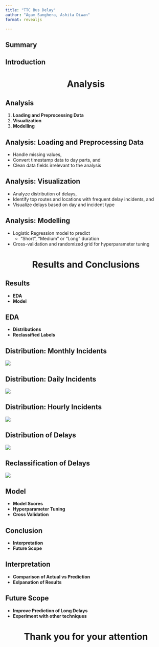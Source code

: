 ```yaml
---
title: "TTC Bus Delay"
author: "Agam Sanghera, Ashita Diwan"
format: revealjs

---
```


## Summary

## Introduction

# Analysis {style="text-align: center"}


## Analysis

1. **Loading and Preprocessing Data** 
2. **Visualization** 
3. **Modelling**

## Analysis: Loading and Preprocessing Data 
- Handle missing values, 
- Convert timestamp data to day parts, and 
- Clean data fields irrelevant to the analysis


## Analysis: Visualization 
- Analyze distribution of delays, 
- Identify top routes and locations with frequent delay incidents, and
- Visualize delays based on day and incident type

## Analysis: Modelling
- Logistic Regression model to predict
    - "Short", "Medium" or "Long" duration
- Cross-validation and randomized grid for hyperparameter tuning

# Results and Conclusions {style="text-align: center"}

## Results
- **EDA** 
- **Model** 

## EDA
- **Distributions** 
- **Reclassified Labels** 

## Distribution: Monthly Incidents
![](results/images/incidents_by_month.png){fig-align="center"}

## Distribution: Daily Incidents
![](results/images/incidents_by_day.png){fig-align="center"}

## Distribution: Hourly Incidents
![](results/images/incidents_by_hour.png){fig-align="center"}

## Distribution of Delays
![](notebooks/delay_dist.png){fig-align="center"}

## Reclassification of Delays
![](results/images/ReclassifiedLabels.png){fig-align="center"}


## Model
- **Model Scores** 
- **Hyperparameter Tuning**
- **Cross Validation**

## Conclusion
- **Interpretation**
- **Future Scope**

## Interpretation
- **Comparison of Actual vs Prediction**
- **Exlpanation of Results**

## Future Scope
- **Improve Prediction of Long Delays**
- **Experiment with other techniques**

# Thank you for your attention {style="text-align: center"}